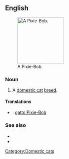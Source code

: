 ==English==
[[File:Dobby pixie-bob.jpg|thumb|right|150px|A Pixie-Bob.]]
===Noun===
{{en-noun|sg=[[pixie|Pixie]]-[[bob|Bob]]}}

# A [[domestic cat]] [[breed]].

====Translations====
{{checktrans-top}}
*{{ttbc|Italian}}: [[gatto Pixie-Bob]]
{{checktrans-mid}}

{{checktrans-bottom}}

===See also===
*{{pedia|Pixie-Bob}}
*{{commonslite|Category:Pixie-Bob}}

[[Category:Domestic cats]]